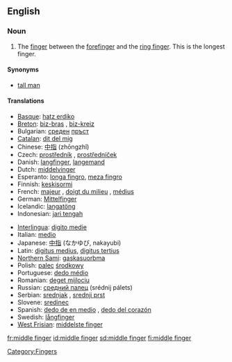 ==English==
{{wikipedia}}

===Noun===
{{en-noun}}

# The [[finger]] between the [[forefinger]] and the [[ring finger]]. This is the longest finger.

====Synonyms====
* [[tall man]]

====Translations====
{{trans-top|finger between the forefinger and the ring finger}}
* [[Basque]]: [[hatz erdiko]]
* [[Breton]]: [[biz-bras]] {{m}}, [[biz-kreiz]] {{m}}
* Bulgarian: [[среден]] [[пръст]] {{m}}
* [[Catalan]]: [[dit del mig]] {{m}}
* Chinese: [[中指]] (zhōngzhǐ)
* Czech: [[prostředník]] {{m}}, [[prostředníček]] {{m}}
* Danish: [[langfinger]], [[langemand]]
* Dutch: [[middelvinger]] {{m}}
* Esperanto: [[longa fingro]], [[meza fingro]]
* Finnish: [[keskisormi]]
* French: [[majeur]] {{m}}, [[doigt du milieu]] {{m}}, [[médius]] {{m}}
* German: [[Mittelfinger]] {{m}}
* Icelandic: [[langatöng]] {{f}}
* Indonesian: [[jari tengah]]
{{trans-mid}}
* [[Interlingua]]: [[digito medie]]
* Italian: [[medio]]
* Japanese: [[中指]] (なかゆび, nakayubi)
* Latin: [[digitus medius]], [[digitus tertius]]
* [[Northern Sami]]: [[gaskasuorbma]]
* Polish: [[palec]] [[środkowy]] {{m}}
* Portuguese: [[dedo médio]] {{m}}
* Romanian: [[deget mijlociu]] {{n}}
* Russian: [[средний палец]] (srédnij pálets) {{m}}
* Serbian: [[srednjak]] {{m}}, [[srednji prst]] {{m}}
* Slovene: [[sredinec]] {{m}}
* Spanish: [[dedo de en medio]] {{m}}, [[dedo del corazón]] {{m}}
* Swedish: [[långfinger]] {{n}}
* [[West Frisian]]: [[middelste finger]]
{{trans-bottom}}

[[Category:Fingers]]
[[fr:middle finger]]
[[id:middle finger]]
[[sd:middle finger]]
[[fi:middle finger]]